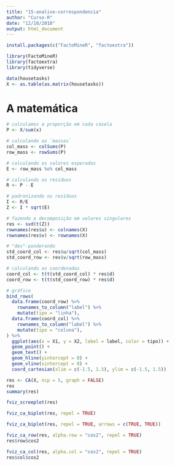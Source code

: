 ```yaml
---
title: "15-analise-correspondencia"
author: "Curso-R"
date: "12/18/2018"
output: html_document
---
```


```r
install.packages(c("FactoMineR", "factoextra"))
```


```r
library(FactoMineR)
library(factoextra)
library(tidyverse)
```

```r
data(housetasks)
X <- as.table(as.matrix(housetasks))
```

# A matemática

```r
# calculamos a proporção em cada casela
P <- X/sum(x)

# calculando as `massas`
col_mass <- colSums(P)
row_mass <- rowSums(P)

# calculando os valores esperados
E <- row_mass %o% col_mass

# calculando os resíduos
R <- P - E

# padronizando os resíduos
I <- R/E
Z <- I * sqrt(E)

# fazendo a decomposição em valores singulares
res <- svd(t(Z))
rownames(res$u) <- colnames(X)
rownames(res$v) <- rownames(X)

# "des"-ponderando
std_coord_col <- res$u/sqrt(col_mass)
std_coord_row <- res$v/sqrt(row_mass)

# calculando as coordenadas
coord_col <- t(t(std_coord_col) * res$d)
coord_row <- t(t(std_coord_row) * res$d)

# gráfico
bind_rows(
  data.frame(coord_row) %>% 
    rownames_to_column("label") %>% 
    mutate(tipo = "linha"),
  data.frame(coord_col) %>% 
    rownames_to_column("label") %>% 
    mutate(tipo = "coluna"),
) %>% 
  ggplot(aes(x = X1, y = X2, label = label, color = tipo)) +
  geom_point() +
  geom_text() +
  geom_hline(yintercept = 0) +
  geom_vline(xintercept = 0) +
  coord_cartesian(xlim = c(-1.5, 1.5), ylim = c(-1.5, 1.5))
```

```r
res <- CA(X, ncp = 5, graph = FALSE)
res
summary(res)
```

```r
fviz_screeplot(res)
```


```r
fviz_ca_biplot(res, repel = TRUE)
```

```r
fviz_ca_biplot(res, repel = TRUE, arrows = c(TRUE, TRUE))
```

```r
fviz_ca_row(res, alpha.row = "cos2", repel = TRUE)
res$row$cos2
```

```r
fviz_ca_col(res, alpha.col = "cos2", repel = TRUE)
res$col$cos2
```